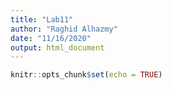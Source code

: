 ```yaml
---
title: "Lab11"
author: "Raghid Alhazmy"
date: "11/16/2020"
output: html_document
---
```


```r
knitr::opts_chunk$set(echo = TRUE)
```
